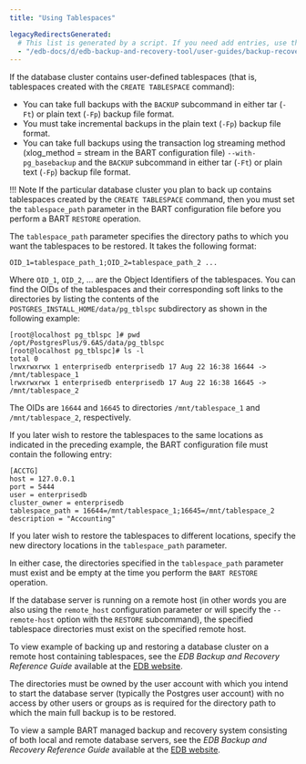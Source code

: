 ```yaml
---
title: "Using Tablespaces"

legacyRedirectsGenerated:
  # This list is generated by a script. If you need add entries, use the `legacyRedirects` key.
  - "/edb-docs/d/edb-backup-and-recovery-tool/user-guides/backup-recovery-guide/2.6.1/using_tablespaces.html"
---
```


<div id="using_tablespaces" class="registered_link"></div>

If the database cluster contains user-defined tablespaces (that is, tablespaces created with the `CREATE TABLESPACE` command):

-   You can take full backups with the `BACKUP` subcommand in either tar (`-Ft`) or plain text (`-Fp`) backup file format.
-   You must take incremental backups in the plain text (`-Fp`) backup file format.
-   You can take full backups using the transaction log streaming method (xlog_method = stream in the BART configuration file) `--with-pg_basebackup` and the `BACKUP` subcommand in either tar (`-Ft`) or plain text (`-Fp`) backup file format.

!!! Note
    If the particular database cluster you plan to back up contains tablespaces created by the `CREATE TABLESPACE` command, then you must set the `tablespace_path` parameter in the BART configuration file before you perform a BART `RESTORE` operation.

The `tablespace_path` parameter specifies the directory paths to which you want the tablespaces to be restored. It takes the following format:

 `OID_1=tablespace_path_1;OID_2=tablespace_path_2 ...`

Where `OID_1`, `OID_2`, … are the Object Identifiers of the tablespaces. You can find the OIDs of the tablespaces and their corresponding soft links to the directories by listing the contents of the `POSTGRES_INSTALL_HOME/data/pg_tblspc` subdirectory as shown in the following example:

```text
[root@localhost pg_tblspc ]# pwd
/opt/PostgresPlus/9.6AS/data/pg_tblspc
[root@localhost pg_tblspc]# ls -l
total 0
lrwxrwxrwx 1 enterprisedb enterprisedb 17 Aug 22 16:38 16644 -> /mnt/tablespace_1
lrwxrwxrwx 1 enterprisedb enterprisedb 17 Aug 22 16:38 16645 -> /mnt/tablespace_2
```

The OIDs are `16644` and `16645` to directories `/mnt/tablespace_1` and `/mnt/tablespace_2`, respectively.

If you later wish to restore the tablespaces to the same locations as indicated in the preceding example, the BART configuration file must contain the following entry:

```text
[ACCTG]
host = 127.0.0.1
port = 5444
user = enterprisedb
cluster_owner = enterprisedb
tablespace_path = 16644=/mnt/tablespace_1;16645=/mnt/tablespace_2
description = "Accounting"
```

If you later wish to restore the tablespaces to different locations, specify the new directory locations in the `tablespace_path` parameter.

In either case, the directories specified in the `tablespace_path` parameter must exist and be empty at the time you perform the `BART RESTORE` operation.

If the database server is running on a remote host (in other words you are also using the `remote_host` configuration parameter or will specify the `--remote-host` option with the `RESTORE` subcommand), the specified tablespace directories must exist on the specified remote host.

To view example of backing up and restoring a database cluster on a remote host containing tablespaces, see the *EDB Backup and Recovery Reference Guide* available at the [EDB website](/bart/latest/bart_ref/).

The directories must be owned by the user account with which you intend to start the database server (typically the Postgres user account) with no access by other users or groups as is required for the directory path to which the main full backup is to be restored.

To view a sample BART managed backup and recovery system consisting of both local and remote database servers, see the *EDB Backup and Recovery Reference Guide* available at the [EDB website](/bart/latest/bart_ref/).

